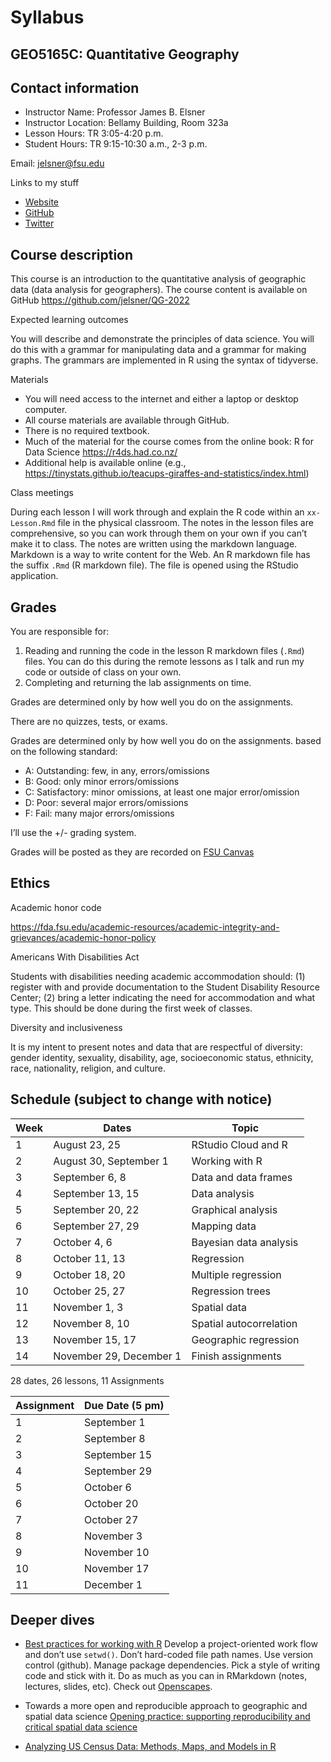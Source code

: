 # Syllabus {.unnumbered}

## GEO5165C: Quantitative Geography {.unnumbered}

## Contact information {.unnumbered}

-   Instructor Name: Professor James B. Elsner
-   Instructor Location: Bellamy Building, Room 323a
-   Lesson Hours: TR 3:05-4:20 p.m.
-   Student Hours: TR 9:15-10:30 a.m., 2-3 p.m.

Email: [jelsner\@fsu.edu](mailto:jelsner@fsu.edu){.email}

Links to my stuff

-   [Website](http://myweb.fsu.edu/jelsner/_site/)
-   [GitHub](https://github.com/jelsner/)
-   [Twitter](https://twitter.com/JBElsner)

## Course description {.unnumbered}

This course is an introduction to the quantitative analysis of geographic data (data analysis for geographers). The course content is available on GitHub <https://github.com/jelsner/QG-2022>

Expected learning outcomes

You will describe and demonstrate the principles of data science. You will do this with a grammar for manipulating data and a grammar for making graphs. The grammars are implemented in R using the syntax of tidyverse.

Materials

-   You will need access to the internet and either a laptop or desktop computer.
-   All course materials are available through GitHub.
-   There is no required textbook.
-   Much of the material for the course comes from the online book: R for Data Science <https://r4ds.had.co.nz/>
-   Additional help is available online (e.g., <https://tinystats.github.io/teacups-giraffes-and-statistics/index.html>)

Class meetings

During each lesson I will work through and explain the R code within an `xx-Lesson.Rmd` file in the physical classroom. The notes in the lesson files are comprehensive, so you can work through them on your own if you can't make it to class. The notes are written using the markdown language. Markdown is a way to write content for the Web. An R markdown file has the suffix `.Rmd` (R markdown file). The file is opened using the RStudio application.

## Grades {.unnumbered}

You are responsible for:

1.  Reading and running the code in the lesson R markdown files (`.Rmd`) files. You can do this during the remote lessons as I talk and run my code or outside of class on your own.
2.  Completing and returning the lab assignments on time.

Grades are determined only by how well you do on the assignments.

There are no quizzes, tests, or exams.

Grades are determined only by how well you do on the assignments. based on the following standard:

-   A: Outstanding: few, in any, errors/omissions
-   B: Good: only minor errors/omissions
-   C: Satisfactory: minor omissions, at least one major error/omission
-   D: Poor: several major errors/omissions
-   F: Fail: many major errors/omissions

I'll use the +/- grading system.

Grades will be posted as they are recorded on [FSU Canvas](https://canvas.fsu.edu)

## Ethics {.unnumbered}

Academic honor code

<https://fda.fsu.edu/academic-resources/academic-integrity-and-grievances/academic-honor-policy>

Americans With Disabilities Act

Students with disabilities needing academic accommodation should: (1) register with and provide documentation to the Student Disability Resource Center; (2) bring a letter indicating the need for accommodation and what type. This should be done during the first week of classes.

Diversity and inclusiveness

It is my intent to present notes and data that are respectful of diversity: gender identity, sexuality, disability, age, socioeconomic status, ethnicity, race, nationality, religion, and culture.

## Schedule (subject to change with notice) {.unnumbered}

| Week | Dates                   | Topic                   |
|------|-------------------------|-------------------------|
| 1    | August 23, 25           | RStudio Cloud and R     |
| 2    | August 30, September 1  | Working with R          |
| 3    | September 6, 8          | Data and data frames    |
| 4    | September 13, 15        | Data analysis           |
| 5    | September 20, 22        | Graphical analysis      |
| 6    | September 27, 29        | Mapping data            |
| 7    | October 4, 6            | Bayesian data analysis  |
| 8    | October 11, 13          | Regression              |
| 9    | October 18, 20          | Multiple regression     |
| 10   | October 25, 27          | Regression trees        |
| 11   | November 1, 3           | Spatial data            |
| 12   | November 8, 10          | Spatial autocorrelation |
| 13   | November 15, 17         | Geographic regression   |
| 14   | November 29, December 1 | Finish assignments      |

28 dates, 26 lessons, 11 Assignments

| Assignment | Due Date (5 pm) |
|------------|-----------------|
| 1          | September 1     |
| 2          | September 8     |
| 3          | September 15    |
| 4          | September 29    |
| 5          | October 6       |
| 6          | October 20      |
| 7          | October 27      |
| 8          | November 3      |
| 9          | November 10     |
| 10         | November 17     |
| 11         | December 1      |

## Deeper dives {.unnumbered}

-   [Best practices for working with R](https://twitter.com/DanOvand0/status/1309223236740083712) Develop a project-oriented work flow and don't use `setwd()`. Don't hard-coded file path names. Use version control (github). Manage package dependencies. Pick a style of writing code and stick with it. Do as much as you can in RMarkdown (notes, lectures, slides, etc). Check out [Openscapes](https://www.openscapes.org/).

-   Towards a more open and reproducible approach to geographic and spatial data science [Opening practice: supporting reproducibility and critical spatial data science](https://link.springer.com/article/10.1007/s10109-020-00334-2)

-   [Analyzing US Census Data: Methods, Maps, and Models in R](https://walker-data.com/census-r/index.html)
